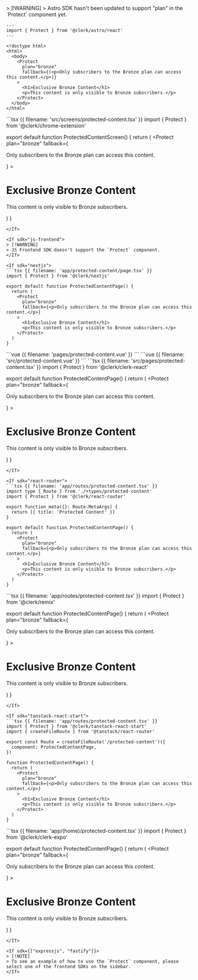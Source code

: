 <If sdk="astro">
  > [!WARNING]
  > Astro SDK hasn't been updated to support "plan" in the `Protect` component yet.

  ```astro {{ filename: 'src/pages/bronze-content.astro' }}
  ---
  import { Protect } from '@clerk/astro/react'
  ---

  <!doctype html>
  <html>
    <body>
      <Protect
        plan="bronze"
        fallback={(<p>Only subscribers to the Bronze plan can access this content.</p>)}
      >
        <h1>Exclusive Bronze Content</h1>
        <p>This content is only visible to Bronze subscribers.</p>
      </Protect>
    </body>
  </html>
  ```
</If>

<If sdk="chrome-extension">
  ```tsx {{ filename: 'src/screens/protected-content.tsx' }}
  import { Protect } from '@clerk/chrome-extension'

  export default function ProtectedContentScreen() {
    return (
      <Protect
        plan="bronze"
        fallback={<p>Only subscribers to the Bronze plan can access this content.</p>}
      >
        <h1>Exclusive Bronze Content</h1>
        <p>This content is only visible to Bronze subscribers.</p>
      </Protect>
    )
  }
  ```
</If>

<If sdk="js-frontend">
  > [!WARNING]
  > JS Frontend SDK doesn't support the `Protect` component.
</If>

<If sdk="nextjs">
  ```tsx {{ filename: 'app/protected-content/page.tsx' }}
  import { Protect } from '@clerk/nextjs'

  export default function ProtectedContentPage() {
    return (
      <Protect
        plan="bronze"
        fallback={<p>Only subscribers to the Bronze plan can access this content.</p>}
      >
        <h1>Exclusive Bronze Content</h1>
        <p>This content is only visible to Bronze subscribers.</p>
      </Protect>
    )
  }
  ```
</If>

<If sdk="nuxt">
  ```vue {{ filename: 'pages/protected-content.vue' }}
  <script setup lang="ts">
  // Components are automatically imported
  </script>

  <template>
    <main>
      <Protect plan="bronze" fallback="Only subscribers to the Bronze plan can access this content.">
        <h1>Exclusive Bronze Content</h1>
        <p>This content is only visible to Bronze subscribers.</p>
      </Protect>
    </main>
  </template>
  ```
</If>

<If sdk="vue">
  ```vue {{ filename: 'src/protected-content.vue' }}
  <script setup lang="ts">
  import { Protect } from '@clerk/vue'
  </script>

  <template>
    <main>
      <Protect plan="bronze" fallback="Only subscribers to the Bronze plan can access this content.">
        <h1>Exclusive Bronze Content</h1>
        <p>This content is only visible to Bronze subscribers.</p>
      </Protect>
    </main>
  </template>
  ```
</If>

<If sdk="react">
  ```tsx {{ filename: 'src/pages/protected-content.tsx' }}
  import { Protect } from '@clerk/clerk-react'

  export default function ProtectedContentPage() {
    return (
      <Protect
        plan="bronze"
        fallback={<p>Only subscribers to the Bronze plan can access this content.</p>}
      >
        <h1>Exclusive Bronze Content</h1>
        <p>This content is only visible to Bronze subscribers.</p>
      </Protect>
    )
  }
  ```
</If>

<If sdk="react-router">
  ```tsx {{ filename: 'app/routes/protected-content.tsx' }}
  import type { Route } from './+types/protected-content'
  import { Protect } from '@clerk/react-router'

  export function meta({}: Route.MetaArgs) {
    return [{ title: 'Protected Content' }]
  }

  export default function ProtectedContentPage() {
    return (
      <Protect
        plan="bronze"
        fallback={<p>Only subscribers to the Bronze plan can access this content.</p>}
      >
        <h1>Exclusive Bronze Content</h1>
        <p>This content is only visible to Bronze subscribers.</p>
      </Protect>
    )
  }
  ```
</If>

<If sdk="remix">
  ```tsx {{ filename: 'app/routes/protected-content.tsx' }}
  import { Protect } from '@clerk/remix'

  export default function ProtectedContentPage() {
    return (
      <Protect
        plan="bronze"
        fallback={<p>Only subscribers to the Bronze plan can access this content.</p>}
      >
        <h1>Exclusive Bronze Content</h1>
        <p>This content is only visible to Bronze subscribers.</p>
      </Protect>
    )
  }
  ```
</If>

<If sdk="tanstack-react-start">
  ```tsx {{ filename: 'app/routes/protected-content.tsx' }}
  import { Protect } from '@clerk/tanstack-react-start'
  import { createFileRoute } from '@tanstack/react-router'

  export const Route = createFileRoute('/protected-content')({
    component: ProtectedContentPage,
  })

  function ProtectedContentPage() {
    return (
      <Protect
        plan="bronze"
        fallback={<p>Only subscribers to the Bronze plan can access this content.</p>}
      >
        <h1>Exclusive Bronze Content</h1>
        <p>This content is only visible to Bronze subscribers.</p>
      </Protect>
    )
  }
  ```
</If>

<If sdk="expo">
  ```tsx {{ filename: 'app/(home)/protected-content.tsx' }}
  import { Protect } from '@clerk/clerk-expo'

  export default function ProtectedContentPage() {
    return (
      <Protect
        plan="bronze"
        fallback={<p>Only subscribers to the Bronze plan can access this content.</p>}
      >
        <h1>Exclusive Bronze Content</h1>
        <p>This content is only visible to Bronze subscribers.</p>
      </Protect>
    )
  }
  ```
</If>

<If sdk={["expressjs", "fastify"]}>
  > [!NOTE]
  > To see an example of how to use the `Protect` component, please select one of the frontend SDKs on the sidebar.
</If>

